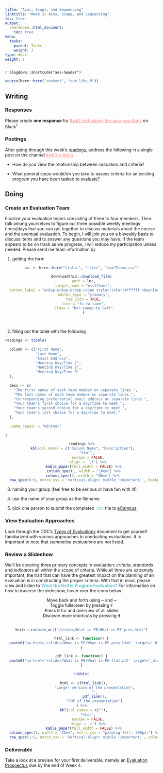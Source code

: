 ```yaml
---
title: "Aims, Scope, and Sequencing"
linktitle: "Week 3: Aims, Scope, and Sequencing"
toc: true
output:
  rmarkdown::html_document:
    toc: true
menu:
  tasks:
    parent: Tasks
    weight: 3
type: docs
weight: 1
---
```


`r blogdown::shortcode("aes-header")`

```r
source(here::here("content", "com_libs.R"))
```

## Writing

### Responses

Please create **one response** for <a href="https://edp617spring2023.slack.com/archives/C04K8C5BX8C" target="_blank" style='color:#ff8384;'>#wk2-rethinking-the-way-you-think</a> on Slack<sup>1</sup>. 

### Postings

After going through this week's [readings](/readings/03-readings), address the following in a single post on the channel <a href="https://edp617spring2023.slack.com/archives/C04LEHZTFFD" target="_blank" style='color:#ff8384;'>#wk3-criteria</a>

  + How do you view the relationship between indicators and criteria?
  
  + What general steps would/do you take to assess criteria for an existing program you have been tasked to evaluate?

## Doing

### Create an Evaluation Team

Finalize your evaluation teams consisting of three to four members. Then talk among yourselves to figure out three possible weekly meetings times/days that you can get together to discuss materials about the course and the eventual evaluation. To begin, I will join you on a biweekly basis to discuss items and to answer any questions you may have. If the team appears to be on track as we progress, I will reduce my participation unless needed. Please send me team information by

1. getting the form

<center>
```r
loc <- here::here("static", "files", "evalTeams.csv")

downloadthis::download_file(
  path = loc,
  output_name = "evalTeams",
  button_label = "&nbsp;&nbsp;&nbsp;<span style='color:#ffffff'>Download the Form",
  button_type = "primary",
  has_icon = TRUE,
  icon = "fa fa-save",
  class = "hvr-sweep-to-left"
  )
```
</center>
<br>

2. filling out the table with the following

```r

readings <- tibble(
  
  column <- c("First Name", 
              "Last Name",
              "Email Address",
              "Meeting Day/Time 1",
              "Meeting Day/Time 2",
              "Meeting Day/Time 3"
  ),
  
  desc <- c(
    "The first names of each team member on separate lines.",
    "The last names of each team member on separate lines.",
    "Corresponding preferential email address on separate lines.",
    "Your team's first choice for a day/time to meet.",
    "Your team's second choice for a day/time to meet.",
    "Your team's last choice for a day/time to meet."
  ),
  
  .name_repair = "minimal"
  
)

```

<center>
```r
readings %>%
  kbl(col.names = c("Column Name", "Description"), 
      "html", 
      escape = FALSE,
      align = 'll') %>%
  kable_paper(full_width = FALSE) %>%
  column_spec(1, width = "10em") %>%
  column_spec(2, width = "30em") %>% 
  row_spec(0:6, extra_css = 'vertical-align: middle !important;', background = "transparent", color = "#f7f7f7") 
```
</center>

3. naming your group (feel free to be serious or have fun with it!)

4. use the name of your group as the filename

5. pick one person to submit the completed <span style='color:#6acda5;'>.csv</span> file to <a href="https://ecampus.wvu.edu" target="_blank">eCampus</a>.

### View Evaluation Approaches

Look through the CDC's <a href="/handouts/Types of Evaluation.pdf" target="_blank">Types of Evaluations</a> document to get yourself familiarized with various approaches to conducting evaluations. It is important to note that *summative evaluations* are not listed.

### Review a Slideshow

We'll be covering three primary concepts in evaluation: *criteria*, *standards* and *indicators* all within the scope of criteria. While all three are extremely important, the trait that can have the greatest impact on the planning of an evaluation is in constructing the proper criteria. With that in mind, please view and listen to  <span style="color:#6ac4cd;font-weight:bold">What the Hell is Program Evaluation?</span> For information on how to traverse the slideshow, hover over the icons below.

```{=html}
<center>
<div class="wrapper">
    <div class="icon leftright">
      <div class="tooltip"><span style=width:200px;>Move back and forth using <kbd>←</kbd> and <kbd>→</kbd></span></div>
      <span><i class="fas fa-map-signs"></i></span></div>
    <div class="icon info">
      <div class="tooltip"><span style=width:200px;>Toggle fullscreen by pressing <kbd>F</kbd></span></div>
      <span><i class="fas fa-expand-alt"></i></span>
    </div><div class="icon github">
      <div class="tooltip"><span style=width:200px;>Press <kbd>O</kbd> for and overview of all slides</span></div>
      <span><i class="far fa-images"></i></span>
    </div><div class="icon youtube">
      <div class="tooltip"><span style=width:200px;>Discover more shortcuts by pressing <kbd>H</kbd></span></div>
      <span><i class="fas fa-info-circle"></i></span>
    </div>
</div>
</center>
<br>
```

<center>
<div class="holder">

<div class="bigcol">
```r
knitr::include_url("/slides/What is PE/What-is-PE-pres.html")
```
</div>

<div class="smallcol">
```r

html_link <- function() {
  paste0("<a href='/slides/What is PE/What-is-PE-pres.html' target='_blank'>", "<img src='/logos/web-ico.png' alt='Web icon' width='35'>", "</a>")
}

pdf_link <- function() {
  paste0("<a href='/slides/What is PE/What-is-PE-flat.pdf' target='_blank'>", "<img src='/logos/pdf-ico.png' alt='PDF icon' width='35'>", "</a>")
}

tibble(
  
  html <- c(html_link(),
            "Larger version of the presentation",
            "",
            pdf_link(),
            "PDF of the presentation")
) %>%
  kbl(col.names = c(""),
      "html",
      escape = FALSE,
      align = 'c') %>%
  kable_paper(full_width = FALSE) %>%
  column_spec(1, width = "25em", extra_css = "padding-left: 300px;") %>%
  row_spec(1:5, extra_css = 'vertical-align: middle !important;', color = "#ffffff", background = "transparent") 
```
</div>

</div>

<div class="clear">
</div>
</center>

### Deliverable

Take a look at a preview for your first deliverable, namely an [Evaluation Prospectus](/deliverables/01-evaluation-prospectus/) due by the end of Week 4.
